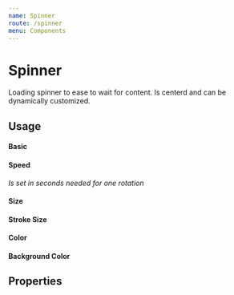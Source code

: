 ```yaml
---
name: Spinner
route: /spinner
menu: Components
---
```



# Spinner

Loading spinner to ease to wait for content. Is centerd and can be dynamically customized.

## Usage

#### Basic

<Playground>
  <Spinner />
</Playground>

#### Speed

*Is set in seconds needed for one rotation*

<Playground>
  <Spinner speed={2} />
</Playground>

#### Size

<Playground>
  <Spinner size="70px" />
</Playground>

#### Stroke Size

<Playground>
  <Spinner strokeSize="10px" />
</Playground>

#### Color

<Playground>
  <Spinner color="#0099ff" />
</Playground>

#### Background Color

<Playground>
  <Spinner color="#fff" bgColor="#000" />
</Playground>

## Properties

<Props of={Spinner} />
